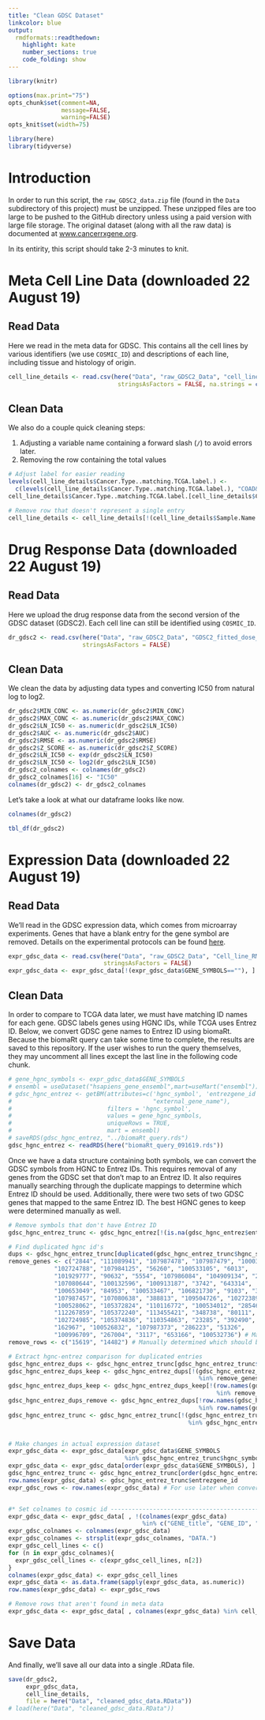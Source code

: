 ```yaml
---
title: "Clean GDSC Dataset"
linkcolor: blue
output:
  rmdformats::readthedown:
    highlight: kate
    number_sections: true
    code_folding: show
---
```


```r
library(knitr)

options(max.print="75")
opts_chunk$set(comment=NA,
               message=FALSE,
               warning=FALSE)
opts_knit$set(width=75)

library(here)
library(tidyverse)
```


# Introduction

In order to run this script, the `raw_GDSC2_data.zip` file (found in the `Data` subdirectory of this project) must be unzipped.
These unzipped files are too large to be pushed to the GitHub directory unless using a paid version with large file storage. 
The original dataset (along with all the raw data) is documented at [www.cancerrxgene.org](https://www.cancerrxgene.org). 

In its entirity, this script should take 2-3 minutes to knit. 

# Meta Cell Line Data (downloaded 22 August 19)

## Read Data
Here we read in the meta data for GDSC. 
This contains all the cell lines by various identifiers (we use `COSMIC_ID`) and descriptions of each line, including tissue and histology of origin. 

```r

cell_line_details <- read.csv(here("Data", "raw_GDSC2_Data", "cell_line_details.csv"), 
                               stringsAsFactors = FALSE, na.strings = c("", "UNABLE TO CLASSIFY"))

```

## Clean Data
We also do a couple quick cleaning steps:

1. Adjusting a variable name containing a forward slash (`/`) to avoid errors later.
2. Removing the row containing the total values

```r
# Adjust label for easier reading
levels(cell_line_details$Cancer.Type..matching.TCGA.label.) <- 
  c(levels(cell_line_details$Cancer.Type..matching.TCGA.label.), "COAD&READ")
cell_line_details$Cancer.Type..matching.TCGA.label.[cell_line_details$Cancer.Type..matching.TCGA.label.=="COAD/READ"] <- "COAD&READ"

# Remove row that doesn't represent a single entry
cell_line_details <- cell_line_details[!(cell_line_details$Sample.Name =="TOTAL:"), ]
```


# Drug Response Data (downloaded 22 August 19)

## Read Data

Here we upload the drug response data from the second version of the GDSC dataset (GDSC2). Each cell line can still be identified using `COSMIC_ID`.
```r
dr_gdsc2 <- read.csv(here("Data", "raw_GDSC2_Data", "GDSC2_fitted_dose_response_17Jul19.csv"), 
                     stringsAsFactors = FALSE)
```

## Clean Data
We clean the data by adjusting data types and converting IC50 from natural log to log2.

```r
dr_gdsc2$MIN_CONC <- as.numeric(dr_gdsc2$MIN_CONC)
dr_gdsc2$MAX_CONC <- as.numeric(dr_gdsc2$MAX_CONC)
dr_gdsc2$LN_IC50 <- as.numeric(dr_gdsc2$LN_IC50)
dr_gdsc2$AUC <- as.numeric(dr_gdsc2$AUC)
dr_gdsc2$RMSE <- as.numeric(dr_gdsc2$RMSE)
dr_gdsc2$Z_SCORE <- as.numeric(dr_gdsc2$Z_SCORE)
dr_gdsc2$LN_IC50 <- exp(dr_gdsc2$LN_IC50)
dr_gdsc2$LN_IC50 <- log2(dr_gdsc2$LN_IC50)
dr_gdsc2_colnames <- colnames(dr_gdsc2)
dr_gdsc2_colnames[16] <- "IC50"
colnames(dr_gdsc2) <- dr_gdsc2_colnames
```


Let's take a look at what our dataframe looks like now.

```r
colnames(dr_gdsc2)

tbl_df(dr_gdsc2)
```


# Expression Data (downloaded 22 August 19)

## Read Data

We'll read in the GDSC expression data, which comes from microarray experiments. 
Genes that have a blank entry for the gene symbol are removed.
Details on the experimental protocols can be found [here](https://www.cancerrxgene.org/gdsc1000/GDSC1000_WebResources/Home.html). 

```r
expr_gdsc_data <- read.csv(here("Data", "raw_GDSC2_Data", "Cell_line_RMA_proc_basalExp.csv"),
                           stringsAsFactors = FALSE)
expr_gdsc_data <- expr_gdsc_data[!(expr_gdsc_data$GENE_SYMBOLS==""), ]
```


## Clean Data

In order to compare to TCGA data later, we must have matching ID names for each gene. GDSC labels genes using HGNC IDs, while TCGA uses Entrez ID. 
Below, we convert GDSC gene names to Entrez ID using biomaRt. 
Because the biomaRt query can take some time to complete, the results are saved to this repository. 
If the user wishes to run the query themselves, they may uncomment all lines except the last line in the following code chunk. 

```r

# gene_hgnc_symbols <- expr_gdsc_data$GENE_SYMBOLS
# ensembl = useDataset("hsapiens_gene_ensembl",mart=useMart("ensembl"))
# gdsc_hgnc_entrez <- getBM(attributes=c('hgnc_symbol', 'entrezgene_id', 
#                                        "external_gene_name"), 
#                           filters = 'hgnc_symbol', 
#                           values = gene_hgnc_symbols, 
#                           uniqueRows = TRUE,
#                           mart = ensembl)
# saveRDS(gdsc_hgnc_entrez, "../biomaRt_query.rds")
gdsc_hgnc_entrez <- readRDS(here("biomaRt_query_091619.rds"))
```


Once we have a data structure containing both symbols, we can convert the GDSC symbols from HGNC to Entrez IDs. 
This requires removal of any genes from the GDSC set that don't map to an Entrez ID. 
It also requires manually searching through the duplicate mappings to determine which Entrez ID should be used. 
Additionally, there were two sets of two GDSC genes that mapped to the same Entrez ID. 
The best HGNC genes to keep were determined manually as well.  

```r
# Remove symbols that don't have Entrez ID
gdsc_hgnc_entrez_trunc <- gdsc_hgnc_entrez[!(is.na(gdsc_hgnc_entrez$entrezgene_id)), ]

# Find duplicated hgnc id's
dups <- gdsc_hgnc_entrez_trunc[duplicated(gdsc_hgnc_entrez_trunc$hgnc_symbol), "hgnc_symbol"]
remove_genes <- c("2844", "111089941", "107987478", "107987479", "100037417", 
             "102724788", "107984125", "56260", "100533105", "6013", 
             "101929777", "90632", "5554", "107986084", "104909134", "266",
             "107080644", "100132596", "100913187", "3742", "643314",
             "100653049", "84953", "100533467", "106821730", "9103", "388289",
             "107987457", "107080638", "388813", "109504726", "102723899",
             "100528062", "105372824", "110116772", "100534012", "285464", 
             "112267859", "105372240", "113455421", "348738", "80111",
             "102724985", "105374836", "110354863", "23285", "392490", 
             "162967", "100526832", "107987373", "286223", "51326", 
             "100996709", "267004", "3117", "653166", "100532736") # Manually determined from searching duplicate entrez ids 
remove_rows <- c("15619", "14482") # Manually determined which should be removed

# Extract hgnc-entrez comparison for duplicated entries
gdsc_hgnc_entrez_dups <- gdsc_hgnc_entrez_trunc[gdsc_hgnc_entrez_trunc$hgnc_symbol %in% dups, ]
gdsc_hgnc_entrez_dups_keep <- gdsc_hgnc_entrez_dups[!(gdsc_hgnc_entrez_dups$entrezgene_id 
                                                      %in% remove_genes), ]
gdsc_hgnc_entrez_dups_keep <- gdsc_hgnc_entrez_dups_keep[!(row.names(gdsc_hgnc_entrez_dups_keep) 
                                                           %in% remove_rows), ]
gdsc_hgnc_entrez_dups_remove <- gdsc_hgnc_entrez_dups[!row.names(gdsc_hgnc_entrez_dups) 
                                                      %in% row.names(gdsc_hgnc_entrez_dups_keep), ]
gdsc_hgnc_entrez_trunc <- gdsc_hgnc_entrez_trunc[!(gdsc_hgnc_entrez_trunc$entrezgene_id 
                                                   %in% gdsc_hgnc_entrez_dups_remove$entrezgene_id), ]


# Make changes in actual expression dataset
expr_gdsc_data <- expr_gdsc_data[expr_gdsc_data$GENE_SYMBOLS 
                                 %in% gdsc_hgnc_entrez_trunc$hgnc_symbol, ]
expr_gdsc_data <- expr_gdsc_data[order(expr_gdsc_data$GENE_SYMBOLS), ]
gdsc_hgnc_entrez_trunc <- gdsc_hgnc_entrez_trunc[order(gdsc_hgnc_entrez_trunc$hgnc_symbol), ]
row.names(expr_gdsc_data) <- gdsc_hgnc_entrez_trunc$entrezgene_id
expr_gdsc_rows <- row.names(expr_gdsc_data) # For use later when converting matrix --> df


#* Set colnames to cosmic id ---------------------------------------------------
expr_gdsc_data <- expr_gdsc_data[ , !(colnames(expr_gdsc_data) 
                                      %in% c("GENE_title", "GENE_ID", "GENE_SYMBOLS"))]
expr_gdsc_colnames <- colnames(expr_gdsc_data)
expr_gdsc_colnames <- strsplit(expr_gdsc_colnames, "DATA.")
expr_gdsc_cell_lines <- c()
for (n in expr_gdsc_colnames){
  expr_gdsc_cell_lines <- c(expr_gdsc_cell_lines, n[2])
}
colnames(expr_gdsc_data) <- expr_gdsc_cell_lines
expr_gdsc_data <- as.data.frame(sapply(expr_gdsc_data, as.numeric))
row.names(expr_gdsc_data) <- expr_gdsc_rows

# Remove rows that aren't found in meta data
expr_gdsc_data <- expr_gdsc_data[ , colnames(expr_gdsc_data) %in% cell_line_details$COSMIC.identifier]
```

# Save Data

And finally, we'll save all our data into a single .RData file.
```r
save(dr_gdsc2, 
     expr_gdsc_data, 
     cell_line_details, 
     file = here("Data", "cleaned_gdsc_data.RData"))
# load(here("Data", "cleaned_gdsc_data.RData"))
```
